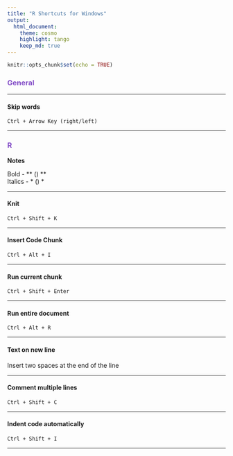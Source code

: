 ```yaml
---
title: "R Shortcuts for Windows"
output: 
  html_document:
    theme: cosmo
    highlight: tango
    keep_md: true
---
```


```r
knitr::opts_chunk$set(echo = TRUE)
```

### <span style="color:#834DC7">General</span>  

***

#### **Skip words**  
```
Ctrl + Arrow Key (right/left)
```

***
### <span style="color:#834DC7">R</span>  

**Notes**  

Bold - ** () **  
Italics - * () *


***

#### **Knit**
```
Ctrl + Shift + K
```
***

#### **Insert Code Chunk**
```
Ctrl + Alt + I
```
***

#### **Run current chunk**
```
Ctrl + Shift + Enter
```
***

#### **Run entire document**
```
Ctrl + Alt + R
```
***

#### **Text on new line**  
Insert two spaces at the end of the line

***  

#### **Comment multiple lines**  
```
Ctrl + Shift + C
```
***  

#### **Indent code automatically**  
```
Ctrl + Shift + I
```
***